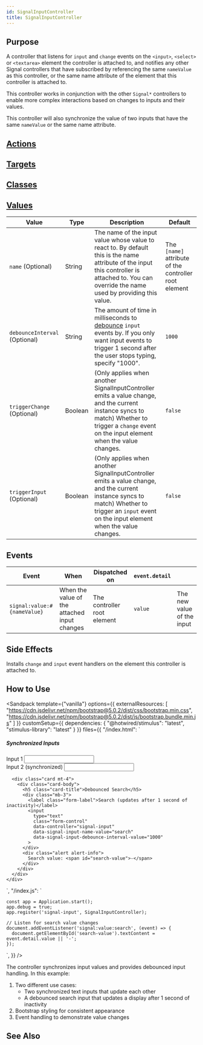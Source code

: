 ```yaml
---
id: SignalInputController
title: SignalInputController
---
```




## Purpose

A controller that listens for `input` and `change` events on the `<input>`, `<select>` or `<textarea>` element the
controller is attached to, and notifies any other Signal controllers that have subscribed by referencing
the same `nameValue` as this controller, or the same name attribute of the element that this controller is attached to.

This controller works in conjunction with the other `Signal*` controllers to enable more complex interactions
based on changes to inputs and their values.

This controller will also synchronize the value of two inputs that have the same `nameValue` or the same name attribute.


## [Actions](https://stimulus.hotwire.dev/reference/actions)
<NoActions/>

## [Targets](https://stimulus.hotwire.dev/reference/targets)
<NoTargets/>

## [Classes](https://stimulus.hotwire.dev/reference/classes)
<NoClasses/>

## [Values](https://stimulus.hotwire.dev/reference/values)

| Value                         | Type    | Description                                                                                                                                                                                                                          | Default                                               |
|-------------------------------|---------|--------------------------------------------------------------------------------------------------------------------------------------------------------------------------------------------------------------------------------------|-------------------------------------------------------|
| `name` (Optional)             | String  | The name of the input value whose value to react to. By default this is the name attribute of the input this controller is attached to. You can override the name used by providing this value.                                      | The `[name]` attribute of the controller root element |
| `debounceInterval` (Optional) | String  | The amount of time in milliseconds to [debounce](https://css-tricks.com/debouncing-throttling-explained-examples/) `input` events by. If you only want input events to trigger 1 second after the user stops typing, specify "1000". | `1000`                                                |
| `triggerChange` (Optional)    | Boolean | (Only applies when another SignalInputController emits a value change, and the current instance syncs to match) Whether to trigger a `change` event on the input element when the value changes.                                     | `false`                                               |
| `triggerInput` (Optional)     | Boolean | (Only applies when another SignalInputController emits a value change, and the current instance syncs to match) Whether to trigger an `input` event on the input element when the value changes.                                     | `false`                                               |

## Events
| Event                       | When                                         | Dispatched on               | `event.detail` |                            |
|-----------------------------|----------------------------------------------|-----------------------------|----------------|----------------------------|
| `signal:value:#{nameValue}` | When the value of the attached input changes | The controller root element | `value`        | The new value of the input |


## Side Effects
Installs `change` and `input` event handlers on the element this controller is attached to.

## How to Use

<Sandpack
  template={"vanilla"}
  options={{
    externalResources: [
      "https://cdn.jsdelivr.net/npm/bootstrap@5.0.2/dist/css/bootstrap.min.css",
      "https://cdn.jsdelivr.net/npm/bootstrap@5.0.2/dist/js/bootstrap.bundle.min.js"
    ]
  }}
  customSetup={{
    dependencies: {
      "@hotwired/stimulus": "latest",
      "stimulus-library": "latest"
    }
  }}
  files={{
    "/index.html": `<div class="container mt-5">
  <div class="row">
    <div class="col-md-6 mx-auto">
      <div class="card">
        <div class="card-body">
          <h5 class="card-title">Synchronized Inputs</h5>
          <div class="mb-3">
            <label class="form-label">Input 1</label>
            <input
              type="text"
              class="form-control"
              data-controller="signal-input"
              data-signal-input-name-value="sync"
              data-signal-input-debounce-interval-value="500"
            >
          </div>
          <div class="mb-3">
            <label class="form-label">Input 2 (synchronized)</label>
            <input
              type="text"
              class="form-control"
              data-controller="signal-input"
              data-signal-input-name-value="sync"
              data-signal-input-trigger-input-value="true"
            >
          </div>
        </div>
      </div>

      <div class="card mt-4">
        <div class="card-body">
          <h5 class="card-title">Debounced Search</h5>
          <div class="mb-3">
            <label class="form-label">Search (updates after 1 second of inactivity)</label>
            <input
              type="text"
              class="form-control"
              data-controller="signal-input"
              data-signal-input-name-value="search"
              data-signal-input-debounce-interval-value="1000"
            >
          </div>
          <div class="alert alert-info">
            Search value: <span id="search-value">-</span>
          </div>
        </div>
      </div>
    </div>
  </div>
</div>`,
    "/index.js": `
    
    const app = Application.start();
    app.debug = true;
    app.register('signal-input', SignalInputController);

    // Listen for search value changes
    document.addEventListener('signal:value:search', (event) => {
      document.getElementById('search-value').textContent = event.detail.value || '-';
    });
`,
  }}
/>

The controller synchronizes input values and provides debounced input handling. In this example:

1. Two different use cases:
   - Two synchronized text inputs that update each other
   - A debounced search input that updates a display after 1 second of inactivity
2. Bootstrap styling for consistent appearance
3. Event handling to demonstrate value changes

## See Also


